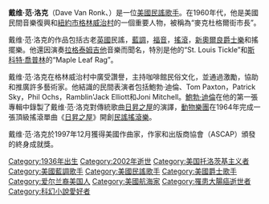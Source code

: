 {{copyedit|time=2017-01-25T01:40:53+00:00}}
{{unreferenced|time=2017-01-25T01:40:53+00:00}}
{{Infobox musical artist
| name                = Dave Van Ronk
| background          = solo_singer
| image               = Dave Van Ronk.jpg
| caption             = Dave Van Ronk performs at the 1968 Philadelphia Folk Festival.
| birth_name          = David Kenneth Ritz Van Ronk
| birth_date          = {{birth date|1936|6|30|mf=y}}
| birth_place         = [[美國|美國]][[紐約市|紐約市]]
| death_date          = {{Death date and age|2002|2|10|1936|6|30}}
| death_place         = [[美國|美國]][[紐約市|紐約市]]
| genre               = 民謠、[[藍調|藍調]]、[[福音|福音]]、[[搖滾|搖滾]]、[[爵士樂|爵士樂]]
| occupation          = 歌手
| instrument          = Guitar, piano
| years_active        = 1959–2002
| label               = [[Folkways_Records|Folkways]]
}}
'''戴维·范·洛克 '''（Dave Van Ronk、{{bd|1936年|6月30日|2002年|2月10日|catIdx=}}）是一位[[美國|美國]][[民謠|民謠]][[歌手|歌手]]。在1960年代，他是美國民間音樂復興和[[紐約市|紐約市]][[格林威治村|格林威治村]]的一個重要人物，被稱為“麥克杜格爾街市長”。

戴维·范·洛克的作品包括古老[[英國|英國]]民謠，[[藍調|藍調]]，[[福音|福音]]，[[搖滾|搖滾]]，[[新奧爾良|新奧爾良]][[爵士樂|爵士樂]]和搖擺樂。他還因演奏[[拉格泰姆吉他|拉格泰姆吉他]]音樂而聞名，特別是他的“St. Louis Tickle”和[[斯科特·喬普林|斯科特·喬普林]]的“Maple Leaf Rag”。 

戴维·范·洛克在格林威治村中廣受讚譽，主持咖啡館民俗文化，並通過激勵，協助和推廣許多藝術家。他結識的民間表演者包括鮑勃·迪倫、Tom Paxton，Patrick Sky，Phil Ochs，Ramblin'Jack Elliott和Joni Mitchell。[[鮑勃·迪倫|鮑勃·迪倫]]在他的第一張專輯中錄製了戴维·范·洛克對傳統歌曲[[日昇之屋|日昇之屋]]的演譯，[[動物樂團|動物樂團]]在1964年完成一張頂級搖滾單曲《[[日昇之屋|日昇之屋]]》開創[[民謠搖滾樂|民謠搖滾樂]]。

戴维·范·洛克於1997年12月獲得美國作曲家，作家和出版商協會（ASCAP）頒發的終身成就獎。



{{DEFAULTSORT:Van Ronk, Dave}}
[[Category:1936年出生|Category:1936年出生]]
[[Category:2002年逝世|Category:2002年逝世]]
[[Category:美国托洛茨基主义者|Category:美国托洛茨基主义者]]
[[Category:美國藍調歌手|Category:美國藍調歌手]]
[[Category:美國民謠歌手|Category:美國民謠歌手]]
[[Category:美國爵士歌手|Category:美國爵士歌手]]
[[Category:爱尔兰裔美国人|Category:爱尔兰裔美国人]]
[[Category:美國航海家|Category:美國航海家]]
[[Category:罹患大腸癌逝世者|Category:罹患大腸癌逝世者]]
[[Category:科幻小說愛好者|Category:科幻小說愛好者]]